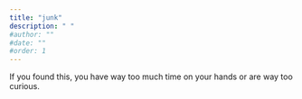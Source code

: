 ```yaml
---
title: "junk"
description: " "
#author: ""
#date: ""
#order: 1 
---
```


If you found this, you have way too much time on your hands or are way too curious.
